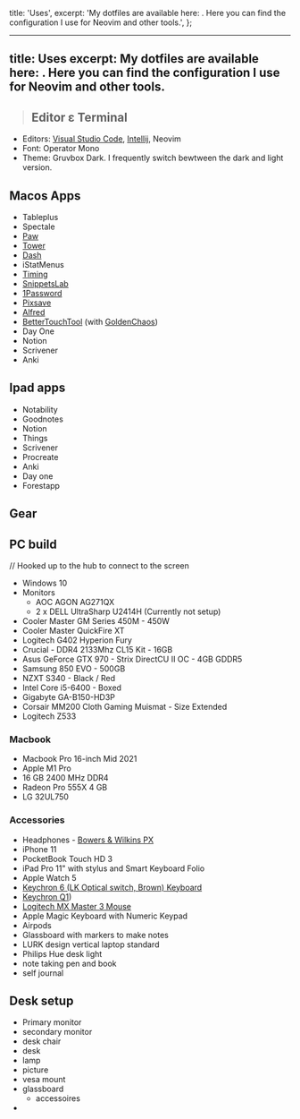 
  title: 'Uses',
  excerpt:
    'My dotfiles are available here: [](). Here you can find the configuration I use for Neovim and other tools.',
};

---

title: Uses
excerpt: My dotfiles are available here: [](). Here you can find the configuration I use for Neovim and other tools.
--

> ## Editor ε Terminal

- Editors: [Visual Studio Code](https://code.visualstudio.com/), [Intellij](https://www.jetbrains.com/idea/), Neovim
- Font: Operator Mono
- Theme: Gruvbox Dark. I frequently switch bewtween the dark and light version.

## Macos Apps

- Tableplus
- Spectale
- [Paw](https://paw.cloud)
- [Tower](https://www.git-tower.com/)
- [Dash](https://kapeli.com/dash)
- iStatMenus
- [Timing](https://timingapp.com/)
- [SnippetsLab](https://www.renfei.org/snippets-lab/)
- [1Password](https://1password.com/)
- [Pixsave](http://www.littlehj.com/)
- [Alfred](https://www.alfredapp.com/)
- [BetterTouchTool](https://folivora.ai/) (with [GoldenChaos](https://goldenchaos.net/goldenchaos-btt.html))
- Day One
- Notion
- Scrivener
- Anki

## Ipad apps

- Notability
- Goodnotes
- Notion
- Things
- Scrivener
- Procreate
- Anki
- Day one
- Forestapp

## Gear

## PC build

// Hooked up to the hub to connect to the screen

- Windows 10
- Monitors
  - AOC AGON AG271QX
  - 2 x DELL UltraSharp U2414H (Currently not setup)
- Cooler Master GM Series 450M - 450W
- Cooler Master QuickFire XT
- Logitech G402 Hyperion Fury
- Crucial - DDR4 2133Mhz CL15 Kit - 16GB
- Asus GeForce GTX 970 - Strix DirectCU II OC - 4GB GDDR5
- Samsung 850 EVO - 500GB
- NZXT S340 - Black / Red
- Intel Core i5-6400 - Boxed
- Gigabyte GA-B150-HD3P
- Corsair MM200 Cloth Gaming Muismat - Size Extended
- Logitech Z533

### Macbook

- Macbook Pro 16-inch Mid 2021
- Apple M1 Pro
- 16 GB 2400 MHz DDR4
- Radeon Pro 555X 4 GB
- LG 32UL750

### Accessories

- Headphones - [Bowers & Wilkins PX](https://www.bowerswilkins.com/headphones/px)
- iPhone 11
- PocketBook Touch HD 3
- iPad Pro 11" with stylus and Smart Keyboard Folio
- Apple Watch 5
- [Keychron 6 (LK Optical switch, Brown) Keyboard](https://www.keychron.com/products/keychron-k6-wireless-mechanical-keyboard)
- [Keychron Q1](https://www.keychron.com/products/keychron-q1))
- [Logitech MX Master 3 Mouse](https://www.amazon.com/Logitech-Master-Wireless-Mouse-High-precision/dp/B00TZR3WRM)
- Apple Magic Keyboard with Numeric Keypad
- Airpods
- Glassboard with markers to make notes
- LURK design vertical laptop standard
- Philips Hue desk light
- note taking pen and book
- self journal

## Desk setup

- Primary monitor
- secondary monitor
- desk chair
- desk
- lamp
- picture
- vesa mount
- glassboard
  - accessoires
-
